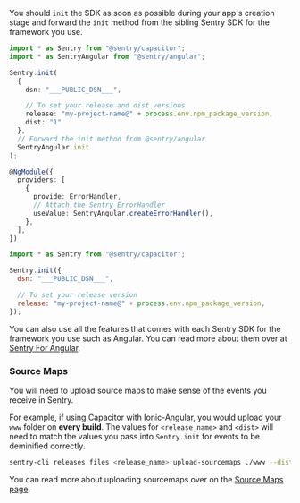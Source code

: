 You should `init` the SDK as soon as possible during your app's creation stage and forward the `init` method from the sibling Sentry SDK for the framework you use.

```typescript {tabTitle: Angular} {filename: app.module.ts}
import * as Sentry from "@sentry/capacitor";
import * as SentryAngular from "@sentry/angular";

Sentry.init(
  {
    dsn: "___PUBLIC_DSN___",

    // To set your release and dist versions
    release: "my-project-name@" + process.env.npm_package_version,
    dist: "1"
  },
  // Forward the init method from @sentry/angular
  SentryAngular.init
);

@NgModule({
  providers: [
    {
      provide: ErrorHandler,
      // Attach the Sentry ErrorHandler
      useValue: SentryAngular.createErrorHandler(),
    },
  ],
})
```

```javascript {tabTitle: Other Frameworks}
import * as Sentry from "@sentry/capacitor";

Sentry.init({
  dsn: "___PUBLIC_DSN___",

  // To set your release version
  release: "my-project-name@" + process.env.npm_package_version,
});
```

You can also use all the features that comes with each Sentry SDK for the framework you use such as Angular. You can read more about them over at [Sentry For Angular](/platforms/guides/angular/).

### Source Maps

You will need to upload source maps to make sense of the events you receive in Sentry.

For example, if using Capacitor with Ionic-Angular, you would upload your `www` folder on **every build**. The values for `<release_name>` and `<dist>` will need to match the values you pass into `Sentry.init` for events to be deminified correctly.

```bash {tabTitle: Ionic}
sentry-cli releases files <release_name> upload-sourcemaps ./www --dist <dist>
```

You can read more about uploading sourcemaps over on the [Source Maps page](/platforms/javascript/guides/capacitor/sourcemaps/).
